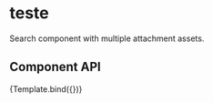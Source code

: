 
<Meta title='Components/teste' component={teste} />

# teste

Search component with multiple attachment assets.

## Component API

<Props />


<Canvas>
  <Story name='teste' argTypes={{}} args={{}}>
    {Template.bind({})}
  </Story>
</Canvas>
